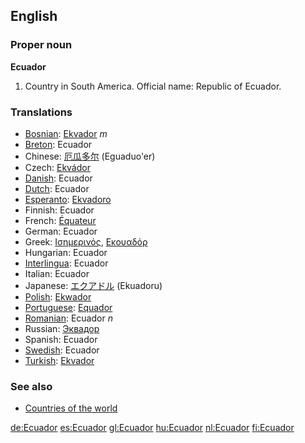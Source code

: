 ==English==

===Proper noun===
'''Ecuador'''
{{wikipedia}}

# Country in South America. Official name: Republic of Ecuador.
===Translations===
*[[Bosnian]]: [[Ekvador]] ''m''
*[[Breton]]: Ecuador
*Chinese: [[厄瓜多尔]] (Eguaduo'er)
*Czech: [[Ekvádor]]
*[[Danish]]: Ecuador
*[[Dutch]]: Ecuador
*[[Esperanto]]: [[Ekvadoro]]
*Finnish: Ecuador
*French: [[Équateur]]
*German: Ecuador
*Greek: [[Ισημερινός]], [[Εκουαδόρ]]
*Hungarian: Ecuador
*[[Interlingua]]: Ecuador
*Italian: Ecuador
*Japanese: [[エクアドル]] (Ekuadoru)
*[[Polish]]: [[Ekwador]]
*[[Portuguese]]: [[Equador]]
*[[Romanian]]: Ecuador ''n''
*Russian: [[Эквадор]]
*Spanish: Ecuador
*[[Swedish]]: Ecuador
*[[Turkish]]: [[Ekvador]]

===See also===
* [[Countries of the world]]

[[de:Ecuador]]
[[es:Ecuador]]
[[gl:Ecuador]]
[[hu:Ecuador]]
[[nl:Ecuador]]
[[fi:Ecuador]]